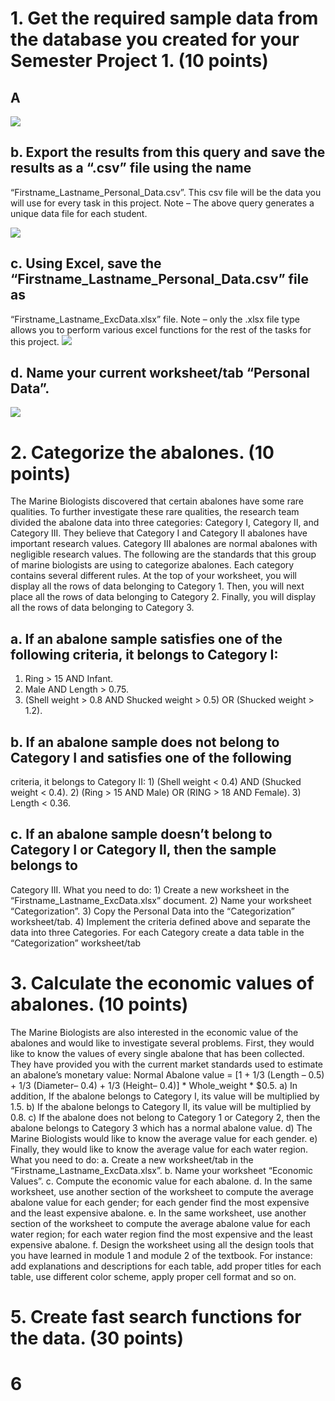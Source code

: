 # 1. Get the required sample data from the database you created for your Semester Project 1. (10 points)

## A

![](images/clipboard-836808172.png)

## b. Export the results from this query and save the results as a “.csv” file using the name
“Firstname_Lastname_Personal_Data.csv”. This csv file will be the data you will use for
every task in this project. Note – The above query generates a unique data file for each
student. 

![](images/clipboard-1694531095.png)

## c. Using Excel, save the “Firstname_Lastname_Personal_Data.csv” file as
“Firstname_Lastname_ExcData.xlsx” file.
Note – only the .xlsx file type allows you to perform various excel functions for the
rest of the tasks for this project.
![](images/clipboard-2576984430.png)

## d. Name your current worksheet/tab “Personal Data”. 

![](images/clipboard-3883741894.png)

# 2. Categorize the abalones. (10 points) 

The Marine Biologists discovered that certain abalones have some rare qualities. To further
investigate these rare qualities, the research team divided the abalone data into three
categories: Category I, Category II, and Category III. They believe that Category I and Category II
abalones have important research values. Category III abalones are normal abalones with
negligible research values. The following are the standards that this group of marine biologists
are using to categorize abalones. Each category contains several different rules.
At the top of your worksheet, you will display all the rows of data belonging to Category 1.
Then, you will next place all the rows of data belonging to Category 2. Finally, you will display all
the rows of data belonging to Category 3.

## a. If an abalone sample satisfies one of the following criteria, it belongs to Category I:
1) Ring \> 15 AND Infant.
2) Male AND Length \> 0.75.
3) (Shell weight \> 0.8 AND Shucked weight \> 0.5) OR (Shucked weight \> 1.2).

## b. If an abalone sample does not belong to Category I and satisfies one of the following
criteria, it belongs to Category II:
1) (Shell weight \< 0.4) AND (Shucked weight \< 0.4).
2) (Ring \> 15 AND Male) OR (RING \> 18 AND Female).
3) Length \< 0.36.

## c. If an abalone sample doesn’t belong to Category I or Category II, then the sample belongs to
Category III.
What you need to do:
1) Create a new worksheet in the “Firstname_Lastname_ExcData.xlsx” document.
2) Name your worksheet “Categorization”.
3) Copy the Personal Data into the “Categorization” worksheet/tab.
4) Implement the criteria defined above and separate the data into three Categories. For
each Category create a data table in the “Categorization” worksheet/tab

## 

# 3. Calculate the economic values of abalones. (10 points) 

The Marine Biologists are also interested in the economic value of the abalones and would like to
investigate several problems. First, they would like to know the values of every single abalone
that has been collected.
They have provided you with the current market standards used to estimate an abalone’s
monetary value:
Normal Abalone value = [1 + 1/3 (Length – 0.5) + 1/3 (Diameter– 0.4) + 1/3 (Height– 0.4)] \*
Whole_weight \* \$0.5.
a) In addition, If the abalone belongs to Category I, its value will be multiplied by 1.5.
b) If the abalone belongs to Category II, its value will be multiplied by 0.8.
c) If the abalone does not belong to Category 1 or Category 2, then the abalone belongs to
Category 3 which has a normal abalone value.
d) The Marine Biologists would like to know the average value for each gender.
e) Finally, they would like to know the average value for each water region.
What you need to do:
a. Create a new worksheet/tab in the “Firstname_Lastname_ExcData.xlsx”.
b. Name your worksheet “Economic Values”.
c. Compute the economic value for each abalone.
d. In the same worksheet, use another section of the worksheet to compute the average
abalone value for each gender; for each gender find the most expensive and the least
expensive abalone.
e. In the same worksheet, use another section of the worksheet to compute the average
abalone value for each water region; for each water region find the most expensive and
the least expensive abalone.
f. Design the worksheet using all the design tools that you have learned in module 1 and
module 2 of the textbook. For instance: add explanations and descriptions for each
table, add proper titles for each table, use different color scheme, apply proper cell
format and so on.

# 5. Create fast search functions for the data. (30 points)

# 6
